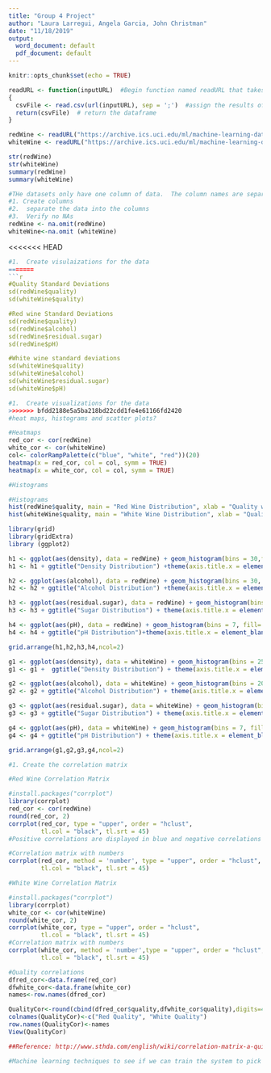```yaml
---
title: "Group 4 Project"
author: "Laura Larregui, Angela Garcia, John Christman"
date: "11/18/2019"
output:
  word_document: default
  pdf_document: default
---
```


```r
knitr::opts_chunk$set(echo = TRUE)
```

```r
readURL <- function(inputURL)  #Begin function named readURL that takes a URL
{
  csvFile <- read.csv(url(inputURL), sep = ';')  #assign the results of the URL call as a csv file to a dataframe named csvFile. Added sep = ';' to seperate the data into columns
  return(csvFile)  # return the dataframe
}

redWine <- readURL("https://archive.ics.uci.edu/ml/machine-learning-databases/wine-quality/winequality-red.csv")
whiteWine <- readURL("https://archive.ics.uci.edu/ml/machine-learning-databases/wine-quality/winequality-white.csv")

str(redWine)
str(whiteWine)
summary(redWine)
summary(whiteWine)


```
```r
#THe datasets only have one column of data.  The column names are separated by periods the data by semi-colons
#1. Create columns 
#2.  separate the data into the columns
#3.  Verify no NAs
redWine <- na.omit(redWine)
whiteWine<-na.omit (whiteWine)

```

<<<<<<< HEAD
```r
#1.  Create visulaizations for the data
=======
```r
#Quality Standard Deviations
sd(redWine$quality)
sd(whiteWine$quality)

#Red wine Standard Deviations
sd(redWine$quality)
sd(redWine$alcohol)
sd(redWine$residual.sugar)
sd(redWine$pH)

#White wine standard deviations
sd(whiteWine$quality)
sd(whiteWine$alcohol)
sd(whiteWine$residual.sugar)
sd(whiteWine$pH)

```

```r
#1.  Create visualizations for the data
>>>>>>> bfdd2188e5a5ba218bd22cdd1fe4e61166fd2420
#heat maps, histograms and scatter plots?

#Heatmaps
red_cor <- cor(redWine)
white_cor <- cor(whiteWine)
col<- colorRampPalette(c("blue", "white", "red"))(20)
heatmap(x = red_cor, col = col, symm = TRUE)
heatmap(x = white_cor, col = col, symm = TRUE)

#Histograms

#Histograms
hist(redWine$quality, main = "Red Wine Distribution", xlab = "Quality with Mean = 5.636 and SD = 0.8076", col ="red4")
hist(whiteWine$quality, main = "White Wine Distribution", xlab = "Quality with Mean = 5.878 and SD = 0.8856", col = "lemonchiffon")

library(grid)
library(gridExtra)
library (ggplot2)

h1 <- ggplot(aes(density), data = redWine) + geom_histogram(bins = 30,fill= "tomato3",color="white")
h1 <- h1 + ggtitle("Density Distribution") +theme(axis.title.x = element_blank())

h2 <- ggplot(aes(alcohol), data = redWine) + geom_histogram(bins = 30, fill= "tomato3",color="white")
h2 <- h2 + ggtitle("Alcohol Distribution") +theme(axis.title.x = element_blank())

h3 <- ggplot(aes(residual.sugar), data = redWine) + geom_histogram(bins = 7, fill= "tomato3",color="white")
h3 <- h3 + ggtitle("Sugar Distribution") + theme(axis.title.x = element_blank())

h4 <- ggplot(aes(pH), data = redWine) + geom_histogram(bins = 7, fill= "tomato3",color="white")
h4 <- h4 + ggtitle("pH Distribution")+theme(axis.title.x = element_blank())

grid.arrange(h1,h2,h3,h4,ncol=2)

g1 <- ggplot(aes(density), data = whiteWine) + geom_histogram(bins = 25,fill= "lightgoldenrod2",color="white")
g1 <- g1 +  ggtitle("Density Distribution") + theme(axis.title.x = element_blank())

g2 <- ggplot(aes(alcohol), data = whiteWine) + geom_histogram(bins = 20, fill= "lightgoldenrod2",color="white")
g2 <- g2 + ggtitle("Alcohol Distribution") + theme(axis.title.x = element_blank())

g3 <- ggplot(aes(residual.sugar), data = whiteWine) + geom_histogram(bins = 7, fill= "lightgoldenrod2",color="white")
g3 <- g3 + ggtitle("Sugar Distribution") + theme(axis.title.x = element_blank())

g4 <- ggplot(aes(pH), data = whiteWine) + geom_histogram(bins = 7, fill= "lightgoldenrod2",color="white")
g4 <- g4 + ggtitle("pH Distribution") + theme(axis.title.x = element_blank())

grid.arrange(g1,g2,g3,g4,ncol=2)

```

```r
#1. Create the correlation matrix

#Red Wine Correlation Matrix

#install.packages("corrplot")
library(corrplot)
red_cor <- cor(redWine)
round(red_cor, 2)
corrplot(red_cor, type = "upper", order = "hclust", 
         tl.col = "black", tl.srt = 45)
#Positive correlations are displayed in blue and negative correlations in red color. Color intensity and the size of the circle are proportional to the correlation coefficients.

#Correlation matrix with numbers
corrplot(red_cor, method = 'number', type = "upper", order = "hclust", 
         tl.col = "black", tl.srt = 45)

#White Wine Correlation Matrix

#install.packages("corrplot")
library(corrplot)
white_cor <- cor(whiteWine)
round(white_cor, 2)
corrplot(white_cor, type = "upper", order = "hclust", 
         tl.col = "black", tl.srt = 45)
#Correlation matrix with numbers
corrplot(white_cor, method = 'number',type = "upper", order = "hclust", 
         tl.col = "black", tl.srt = 45)

#Quality correlations
dfred_cor<-data.frame(red_cor)
dfwhite_cor<-data.frame(white_cor)
names<-row.names(dfred_cor)

QualityCor<-round(cbind(dfred_cor$quality,dfwhite_cor$quality),digits=4)
colnames(QualityCor)<-c("Red Quality", "White Quality")
row.names(QualityCor)<-names
View(QualityCor)

##Reference: http://www.sthda.com/english/wiki/correlation-matrix-a-quick-start-guide-to-analyze-format-and-visualize-a-correlation-matrix-using-r-software
```

```r
#Machine learning techniques to see if we can train the system to pick a good wine
```


